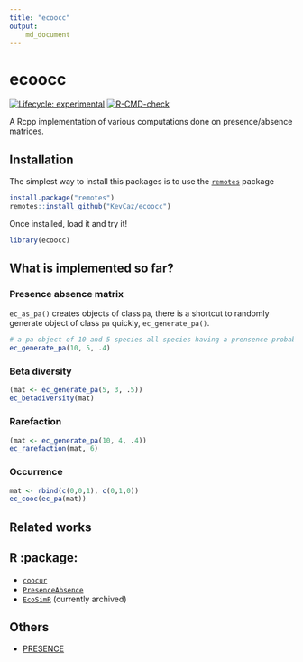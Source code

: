 ```yaml
---
title: "ecoocc"
output:
    md_document
---
```



# ecoocc
[![Lifecycle: experimental](https://img.shields.io/badge/lifecycle-experimental-orange.svg)](https://www.tidyverse.org/lifecycle/#experimental)
[![R-CMD-check](https://github.com/KevCaz/ecoocc/actions/workflows/R-CMD-check.yaml/badge.svg)](https://github.com/KevCaz/ecoocc/actions/workflows/R-CMD-check.yaml)

A Rcpp implementation of various computations done on presence/absence
matrices.



## Installation

The simplest way to install this packages is to use the [`remotes`](https://CRAN.R-project.org/package=remotes) package


```R
install.package("remotes")
remotes::install_github("KevCaz/ecoocc")
```

Once installed, load it and try it!

```r
library(ecoocc)
```


## What is implemented so far?

### Presence absence matrix 

`ec_as_pa()` creates objects of class `pa`, there is a shortcut to randomly  generate object of class `pa` quickly, `ec_generate_pa()`. 


```r
# a pa object of 10 and 5 species all species having a prensence probability of .4
ec_generate_pa(10, 5, .4)
```


### Beta diversity

```r
(mat <- ec_generate_pa(5, 3, .5))
ec_betadiversity(mat)
```


### Rarefaction

```r
(mat <- ec_generate_pa(10, 4, .4))
ec_rarefaction(mat, 6)
```


### Occurrence

```r
mat <- rbind(c(0,0,1), c(0,1,0))
ec_cooc(ec_pa(mat))
```



## Related works

## R :package: 

- [`coocur`](https://CRAN.R-project.org/package=cooccur)
- [`PresenceAbsence`](https://CRAN.R-project.org/package=PresenceAbsence)
- [`EcoSimR`](https://CRAN.R-project.org/package=EcoSimR) (currently archived)


## Others 
 
- [PRESENCE](https://www.mbr-pwrc.usgs.gov/software/doc/presence/presence.html) 

